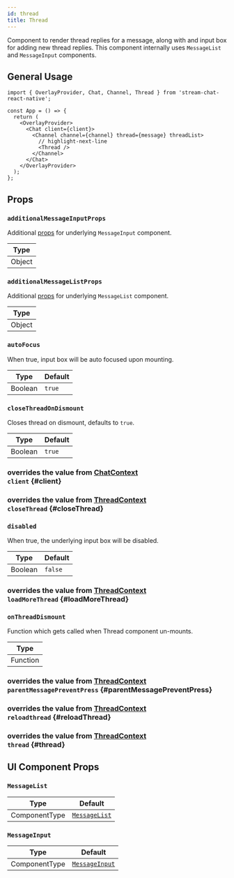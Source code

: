 ```yaml
---
id: thread
title: Thread
---
```





Component to render thread replies for a message, along with and input box for adding new thread replies. This component internally uses `MessageList` and `MessageInput` components.

## General Usage

```tsx
import { OverlayProvider, Chat, Channel, Thread } from 'stream-chat-react-native';

const App = () => {
  return (
    <OverlayProvider>
      <Chat client={client}>
        <Channel channel={channel} thread={message} threadList>
          // highlight-next-line
          <Thread />
        </Channel>
      </Chat>
    </OverlayProvider>
  );
};
```

## Props

### `additionalMessageInputProps`

Additional [props](./message-input.mdx#props) for underlying `MessageInput` component.

| Type   |
| ------ |
| Object |

### `additionalMessageListProps`

Additional [props](./message-list.mdx#props) for underlying `MessageList` component.

| Type   |
| ------ |
| Object |

### `autoFocus`

When true, input box will be auto focused upon mounting.

| Type    | Default |
| ------- | ------- |
| Boolean | `true`  |

### `closeThreadOnDismount`

Closes thread on dismount, defaults to `true`.

| Type    | Default |
| ------- | ------- |
| Boolean | `true`  |

### <div class="label description">overrides the value from [ChatContext](../../contexts/chat-context#client)</div> `client` {#client}

<Client />

### <div class="label description">overrides the value from [ThreadContext](../../contexts/thread-context#closethread)</div> `closeThread` {#closeThread}

<CloseThread />

### `disabled`

When true, the underlying input box will be disabled.

| Type    | Default |
| ------- | ------- |
| Boolean | `false` |

### <div class="label description">overrides the value from [ThreadContext](../../contexts/thread-context#loadmorethread)</div> `loadMoreThread` {#loadMoreThread}

<LoadMoreThread />

### `onThreadDismount`

Function which gets called when Thread component un-mounts.

| Type     |
| -------- |
| Function |

### <div class="label description">overrides the value from [ThreadContext](../../contexts/thread-context#parentmessagepreventpress)</div> `parentMessagePreventPress` {#parentMessagePreventPress}

<ParentMessagePreventPress />

### <div class="label description">overrides the value from [ThreadContext](../../contexts/thread-context#reloadthread)</div> `reloadthread` {#reloadThread}

<ReloadThread />

### <div class="label description">overrides the value from [ThreadContext](../../contexts/thread-context#thread)</div> `thread` {#thread}

<Thread />

## UI Component Props

### `MessageList`

| Type          | Default                             |
| ------------- | ----------------------------------- |
| ComponentType | [`MessageList`](./message-list.mdx) |

### `MessageInput`

| Type          | Default                               |
| ------------- | ------------------------------------- |
| ComponentType | [`MessageInput`](./message-input.mdx) |
